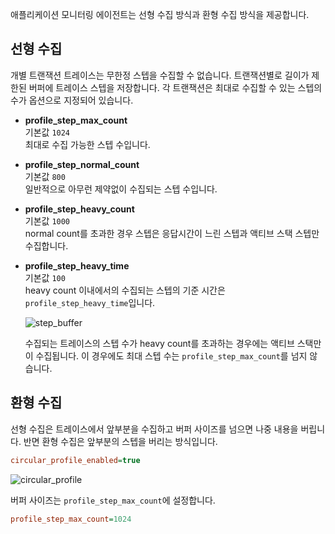 애플리케이션 모니터링 에이전트는 선형 수집 방식과 환형 수집 방식을 제공합니다.

## 선형 수집

개별 트랜잭션 트레이스는 무한정 스텝을 수집할 수 없습니다. 트랜잭션별로 길이가 제한된 버퍼에 트레이스 스텝을 저장합니다. 각 트랜잭션은 최대로 수집할 수 있는 스텝의 수가 옵션으로 지정되어 있습니다.

* **profile_step_max_count**  
    기본값 `1024`<br/>
    최대로 수집 가능한 스텝 수입니다.

* **profile_step_normal_count**  
    기본값 `800`<br/>
    일반적으로 아무런 제약없이 수집되는 스텝 수입니다.

* **profile_step_heavy_count**  
    기본값 `1000`<br/>
    normal count를 초과한 경우 스텝은 응답시간이 느린 스텝과 액티브 스택 스텝만 수집합니다.

* **profile_step_heavy_time**  
    기본값 `100`<br/>
    heavy count 이내에서의 수집되는 스텝의 기준 시간은 `profile_step_heavy_time`입니다.

    ![step_buffer](https://img.whatap.io/media/agent_java/data/step_buffer.png) 

    수집되는 트레이스의 스텝 수가 heavy count를 초과하는 경우에는 액티브 스택만이 수집됩니다. 이 경우에도 최대 스텝 수는 `profile_step_max_count`를 넘지 않습니다.

## 환형 수집

선형 수집은 트레이스에서 앞부분을 수집하고 버퍼 사이즈를 넘으면 나중 내용을 버립니다. 반면 환형 수집은 앞부분의 스텝을 버리는 방식입니다. 

```ini
circular_profile_enabled=true
```

![circular_profile](https://img.whatap.io/media/agent_java/data/circular_profile.png)

버퍼 사이즈는 `profile_step_max_count`에 설정합니다.

```ini
profile_step_max_count=1024
```